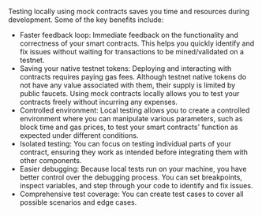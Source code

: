 Testing locally using mock contracts saves you time and resources during development. Some of the key benefits include:

- Faster feedback loop: Immediate feedback on the functionality and correctness of your smart contracts. This helps you quickly identify and fix issues without waiting for transactions to be mined/validated on a testnet.
- Saving your native testnet tokens: Deploying and interacting with contracts requires paying gas fees. Although testnet native tokens do not have any value associated with them, their supply is limited by public faucets. Using mock contracts locally allows you to test your contracts freely without incurring any expenses.
- Controlled environment: Local testing allows you to create a controlled environment where you can manipulate various parameters, such as block time and gas prices, to test your smart contracts' function as expected under different conditions.
- Isolated testing: You can focus on testing individual parts of your contract, ensuring they work as intended before integrating them with other components.
- Easier debugging: Because local tests run on your machine, you have better control over the debugging process. You can set breakpoints, inspect variables, and step through your code to identify and fix issues.
- Comprehensive test coverage: You can create test cases to cover all possible scenarios and edge cases.
